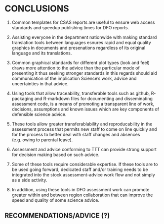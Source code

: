# CONCLUSIONS

1. Common templates for CSAS reports are useful to ensure web access standards and
speedup publishing times for DFO reports.

1. Assisting everyone in the department nationwide with making standard translation
tools between languages esnures rapid and equal quality graphics in documents
and presenations regardless of its original language and its translations.

1. Common graphical standards for different plot types (look and feel) draws more
attention to the advice than the particular mode of presenting it thus seeking
stronger standards in this regards should aid communication of the implication
Science's work, advice and uncertainties in that advice.

1. Using tools that allow traceability, transferable tools such as github,
R-packaging and R-markdown files for documenting and disseminating assessment
code, is a means of promoting a transparent line of work, decisions, assumptions
and known issues which are key components of defensible science advice.

1. These tools allow greater transferablability and reproducability in the
assessment process that permits new staff to come on line quickly and for the
process to better deal with staff changes and absences (e.g. owing to parental
leave).

1. Assessment and advice conforming to TTT can provide strong support for decision
making based on such advice. 

1. Some of these tools require considerable expertise. If these tools are to be
used going forward, dedicated staff and/or training needs to be integrated into
the stock assessment-advice work flow and not simply as a side activity.

1. In addition, using these tools in DFO assessment work can promote greater within
and between region collaboration that can improve the speed and quality of some
science advice.


## RECOMMENDATIONS/ADVICE (?)
